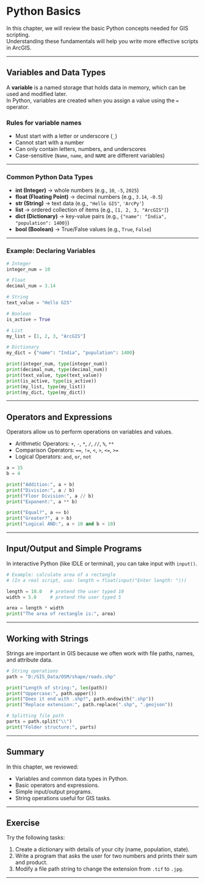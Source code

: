 # Python Basics

In this chapter, we will review the basic Python concepts needed for GIS scripting.  
Understanding these fundamentals will help you write more effective scripts in ArcGIS.  

---

## Variables and Data Types

A **variable** is a named storage that holds data in memory, which can be used and modified later.  
In Python, variables are created when you assign a value using the `=` operator.

### Rules for variable names

- Must start with a letter or underscore (`_`)  
- Cannot start with a number  
- Can only contain letters, numbers, and underscores  
- Case-sensitive (`Name`, `name`, and `NAME` are different variables)

---

### Common Python Data Types

- **int (Integer)** → whole numbers (e.g., `10`, `-5`, `2025`)  
- **float (Floating Point)** → decimal numbers (e.g., `3.14`, `-0.5`)  
- **str (String)** → text data (e.g., `"Hello GIS"`, `'ArcPy'`)  
- **list** → ordered collection of items (e.g., `[1, 2, 3, "ArcGIS"]`)
- **dict (Dictionary)** → key-value pairs (e.g., `{"name": "India", "population": 1400}`) 
- **bool (Boolean)** → True/False values (e.g., `True`, `False`)  

---

### Example: Declaring Variables

```python
# Integer
integer_num = 10

# Float
decimal_num = 3.14

# String
text_value = "Hello GIS"

# Boolean
is_active = True

# List
my_list = [1, 2, 3, "ArcGIS"]

# Dictionary
my_dict = {"name": "India", "population": 1400}

print(integer_num, type(integer_num))
print(decimal_num, type(decimal_num))
print(text_value, type(text_value))
print(is_active, type(is_active))
print(my_list, type(my_list))
print(my_dict, type(my_dict))

```

---

## Operators and Expressions

Operators allow us to perform operations on variables and values.

- Arithmetic Operators: `+`, `-`, `*`, `/`, `//`, `%`, `**`  
- Comparison Operators: `==`, `!=`, `<`, `>`, `<=`, `>=`  
- Logical Operators: `and`, `or`, `not`  

```python
a = 15
b = 4

print("Addition:", a + b)
print("Division:", a / b)
print("Floor Division:", a // b)
print("Exponent:", a ** b)

print("Equal?", a == b)
print("Greater?", a > b)
print("Logical AND:", a > 10 and b < 10)

```

---

## Input/Output and Simple Programs

In interactive Python (like IDLE or terminal), you can take input with `input()`.  

```python
# Example: calculate area of a rectangle
# (In a real script, use: length = float(input("Enter length: ")))

length = 10.0   # pretend the user typed 10
width = 5.0     # pretend the user typed 5

area = length * width
print("The area of rectangle is:", area)

```

---

## Working with Strings

Strings are important in GIS because we often work with file paths, names, and attribute data.

```python
# String operations
path = "D:/GIS_Data/OSM/shape/roads.shp"

print("Length of string:", len(path))
print("Uppercase:", path.upper())
print("Does it end with .shp?", path.endswith(".shp"))
print("Replace extension:", path.replace(".shp", ".geojson"))

# Splitting file path
parts = path.split("\\")
print("Folder structure:", parts)

```

---

## Summary

In this chapter, we reviewed:  

- Variables and common data types in Python.  
- Basic operators and expressions.  
- Simple input/output programs.  
- String operations useful for GIS tasks.  

---

## Exercise

Try the following tasks:  

1. Create a dictionary with details of your city (name, population, state).  
2. Write a program that asks the user for two numbers and prints their sum and product.  
3. Modify a file path string to change the extension from `.tif` to `.jpg`.  

---
